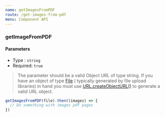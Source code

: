```yaml
---
name: getImagesFromPDF
route: /get-images-from-pdf
menu: Component API
---
```


### getImageFromPDF

#### Parameters

- Type : `string`
- Required: `true`

> The parameter should be a valid Object URL of type string. If you have an object of type [File](https://developer.mozilla.org/fr/docs/Web/API/File) ( typically generated by file upload libraries) in hand you must use [URL.createObjectURL()](https://developer.mozilla.org/fr/docs/Web/API/URL/createObjectURL) to generate a valid URL object.

```javascript
getImagesFromPDF(file).then((images) => {
  // Do something with images pdf pages
})
```

